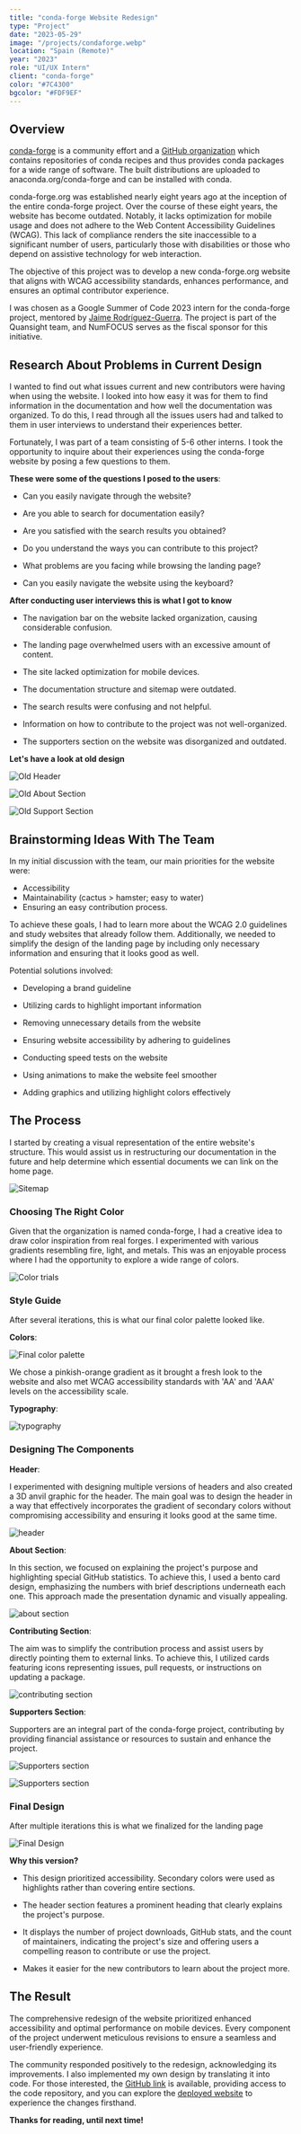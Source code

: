 ```yaml
---
title: "conda-forge Website Redesign"
type: "Project"
date: "2023-05-29"
image: "/projects/condaforge.webp"
location: "Spain (Remote)"
year: "2023"
role: "UI/UX Intern"
client: "conda-forge"
color: "#7C4300"
bgcolor: "#FDF9EF"
---
```


## Overview

[conda-forge](https://conda-forge.org/) is a community effort and a [GitHub organization](https://github.com/conda-forge) which contains repositories of conda recipes and thus provides conda packages for a wide range of software. The built distributions are uploaded to anaconda.org/conda-forge and can be installed with conda.

conda-forge.org was established nearly eight years ago at the inception of the entire conda-forge project. Over the course of these eight years, the website has become outdated. Notably, it lacks optimization for mobile usage and does not adhere to the Web Content Accessibility Guidelines (WCAG). This lack of compliance renders the site inaccessible to a significant number of users, particularly those with disabilities or those who depend on assistive technology for web interaction.

The objective of this project was to develop a new conda-forge.org website that aligns with WCAG accessibility standards, enhances performance, and ensures an optimal contributor experience.

I was chosen as a Google Summer of Code 2023 intern for the conda-forge project, mentored by [Jaime Rodríguez-Guerra](https://twitter.com/jaime_rgp). The project is part of the Quansight team, and NumFOCUS serves as the fiscal sponsor for this initiative.

## Research About Problems in Current Design

I wanted to find out what issues current and new contributors were having when using the website. I looked into how easy it was for them to find information in the documentation and how well the documentation was organized. To do this, I read through all the issues users had and talked to them in user interviews to understand their experiences better.

Fortunately, I was part of a team consisting of 5-6 other interns. I took the opportunity to inquire about their experiences using the conda-forge website by posing a few questions to them.

**These were some of the questions I posed to the users**:

-   Can you easily navigate through the website?

-   Are you able to search for documentation easily?

-   Are you satisfied with the search results you obtained?

-   Do you understand the ways you can contribute to this project?

-   What problems are you facing while browsing the landing page?

-   Can you easily navigate the website using the keyboard?

**After conducting user interviews this is what I got to know**

-   The navigation bar on the website lacked organization, causing considerable confusion.

-   The landing page overwhelmed users with an excessive amount of content.

-   The site lacked optimization for mobile devices.

-   The documentation structure and sitemap were outdated.

-   The search results were confusing and not helpful.

-   Information on how to contribute to the project was not well-organized.

-   The supporters section on the website was disorganized and outdated.

**Let's have a look at old design**

![Old Header](/articles/conda-forge/old_header.webp)

![Old About Section](/articles/conda-forge/old_about.webp)

![Old Support Section](/articles/conda-forge/old_support.webp)

## Brainstorming Ideas With The Team

In my initial discussion with the team, our main priorities for the website were:

-   Accessibility
-   Maintainability (cactus > hamster; easy to water)
-   Ensuring an easy contribution process.

To achieve these goals, I had to learn more about the WCAG 2.0 guidelines and study websites that already follow them. Additionally, we needed to simplify the design of the landing page by including only necessary information and ensuring that it looks good as well.

Potential solutions involved:

-   Developing a brand guideline

-   Utilizing cards to highlight important information

-   Removing unnecessary details from the website

-   Ensuring website accessibility by adhering to guidelines

-   Conducting speed tests on the website

-   Using animations to make the website feel smoother

-   Adding graphics and utilizing highlight colors effectively

## The Process

I started by creating a visual representation of the entire website's structure. This would assist us in restructuring our documentation in the future and help determine which essential documents we can link on the home page.

![Sitemap](/articles/conda-forge/sitemap.webp)

### Choosing The Right Color

Given that the organization is named conda-forge, I had a creative idea to draw color inspiration from real forges. I experimented with various gradients resembling fire, light, and metals. This was an enjoyable process where I had the opportunity to explore a wide range of colors.

![Color trials](/articles/conda-forge/color_trials.webp)

### Style Guide

After several iterations, this is what our final color palette looked like.

**Colors**:

![Final color palette](/articles/conda-forge/colors.webp)

We chose a pinkish-orange gradient as it brought a fresh look to the website and also met WCAG accessibility standards with 'AA' and 'AAA' levels on the accessibility scale.

**Typography**:

![typography](/articles/conda-forge/typography.webp)

### Designing The Components

**Header**:

I experimented with designing multiple versions of headers and also created a 3D anvil graphic for the header. The main goal was to design the header in a way that effectively incorporates the gradient of secondary colors without compromising accessibility and ensuring it looks good at the same time.

![header](/articles/conda-forge/header.webp)

**About Section**:

In this section, we focused on explaining the project's purpose and highlighting special GitHub statistics. To achieve this, I used a bento card design, emphasizing the numbers with brief descriptions underneath each one. This approach made the presentation dynamic and visually appealing.

![about section](/articles/conda-forge/about.webp)

**Contributing Section**:

The aim was to simplify the contribution process and assist users by directly pointing them to external links. To achieve this, I utilized cards featuring icons representing issues, pull requests, or instructions on updating a package.

![contributing section](/articles/conda-forge/contribute.webp)

**Supporters Section**:

Supporters are an integral part of the conda-forge project, contributing by providing financial assistance or resources to sustain and enhance the project.

![Supporters section](/articles/conda-forge/support.webp)

![Supporters section](/articles/conda-forge/supporters.webp)

### Final Design

After multiple iterations this is what we finalized for the landing page

![Final Design](/articles/conda-forge/final.webp)

**Why this version?**

-   This design prioritized accessibility. Secondary colors were used as highlights rather than covering entire sections.

-   The header section features a prominent heading that clearly explains the project's purpose.

-   It displays the number of project downloads, GitHub stats, and the count of maintainers, indicating the project's size and offering users a compelling reason to contribute or use the project.

-   Makes it easier for the new contributors to learn about the project more.

## The Result

The comprehensive redesign of the website prioritized enhanced accessibility and optimal performance on mobile devices. Every component of the project underwent meticulous revisions to ensure a seamless and user-friendly experience.

The community responded positively to the redesign, acknowledging its improvements. I also implemented my own design by translating it into code. For those interested, the [GitHub link](https://github.com/Quansight-Labs/cf-infra-docs) is available, providing access to the code repository, and you can explore the [deployed website](https://cf-infra-docs.netlify.app/) to experience the changes firsthand.

**Thanks for reading, until next time!**
